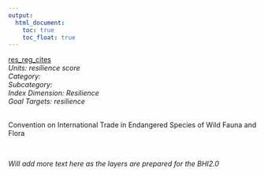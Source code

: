 ```yaml
---
output:
  html_document:
    toc: true
    toc_float: true
---
```


[res_reg_cites](https://github.com/OHI-Science/bhi/blob/master/baltic/layers/res_reg_cites_bhi2015.csv)\
*Units: resilience score*\
*Category:*\
*Subcategory:*\
*Index Dimension: Resilience*\
*Goal Targets: resilience*\
<br>

Convention on International Trade in Endangered Species of Wild Fauna and Flora

<br>

*Will add more text here as the layers are prepared for the BHI2.0*

<br>



<br>

